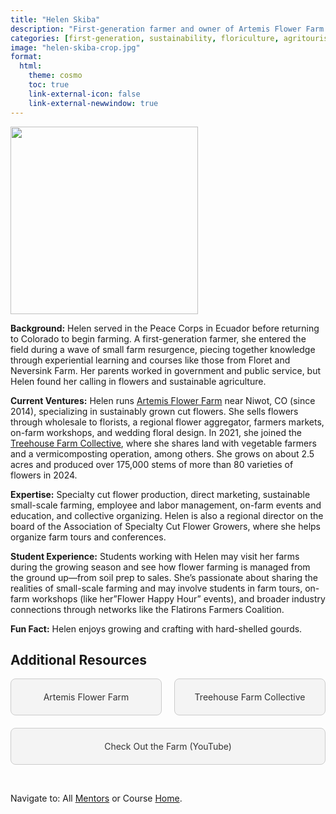 ```yaml
---
title: "Helen Skiba"
description: "First-generation farmer and owner of Artemis Flower Farm."
categories: [first-generation, sustainability, floriculture, agritourism]
image: "helen-skiba-crop.jpg"
format: 
  html: 
    theme: cosmo
    toc: true
    link-external-icon: false
    link-external-newwindow: true
---
```


![](helen-skiba.jpg){fig-align="left" width=300}

**Background:** Helen served in the Peace Corps in Ecuador before returning to Colorado to begin farming. A first-generation farmer, she entered the field during a wave of small farm resurgence, piecing together knowledge through experiential learning and courses like those from Floret and Neversink Farm. Her parents worked in government and public service, but Helen found her calling in flowers and sustainable agriculture.

**Current Ventures:** Helen runs [Artemis Flower Farm](https://www.artemisflowerfarm.com/)  near Niwot, CO (since 2014), specializing in sustainably grown cut flowers. She sells flowers through wholesale to florists, a regional flower aggregator, farmers markets, on-farm workshops, and wedding floral design. In 2021, she joined the [Treehouse Farm Collective](https://treehousefarmcollective.com/), where she shares land with vegetable farmers and a vermicomposting operation, among others. She grows on about 2.5 acres and produced over 175,000 stems of more than 80 varieties of flowers in 2024.

**Expertise:** Specialty cut flower production, direct marketing, sustainable small-scale farming, employee and labor management, on-farm events and education, and collective organizing. Helen is also a regional director on the board of the Association of Specialty Cut Flower Growers, where she helps organize farm tours and conferences.

**Student Experience:** Students working with Helen may visit her farms during the growing season and see how flower farming is managed from the ground up—from soil prep to sales. She’s passionate about sharing the realities of small-scale farming and may involve students in farm tours, on-farm workshops (like her"Flower Happy Hour" events), and broader industry connections through networks like the Flatirons Farmers Coalition.

**Fun Fact:** Helen enjoys growing and crafting with hard-shelled gourds.

## Additional Resources

```{=html}
<div style="display: flex; justify-content: space-between; gap: 20px; flex-wrap: wrap;">

  <a href="https://www.artemisflowerfarm.com/about" target="_blank" style="flex: 1; min-width: 200px; text-align: center; padding: 20px; background: #f4f4f4; border: 1px solid #ccc; text-decoration: none; color: #333; border-radius: 8px;">
    Artemis Flower Farm
  </a>

  <a href="https://treehousefarmcollective.com/" target="_blank" style="flex: 1; min-width: 200px; text-align: center; padding: 20px; background: #f4f4f4; border: 1px solid #ccc; text-decoration: none; color: #333; border-radius: 8px;">
    Treehouse Farm Collective
  </a>

  <a href="https://youtu.be/YC8nCCwFFKM" target="_blank" style="flex: 1; min-width: 200px; text-align: center; padding: 20px; background: #f4f4f4; border: 1px solid #ccc; text-decoration: none; color: #333; border-radius: 8px;">
    Check Out the Farm (YouTube)
  </a>

</div>
```

<br>

::: footer
Navigate to: All [Mentors](../mentors.qmd) or Course [Home](https://laurenchenarides.github.io/csu-arec-224/).
:::
